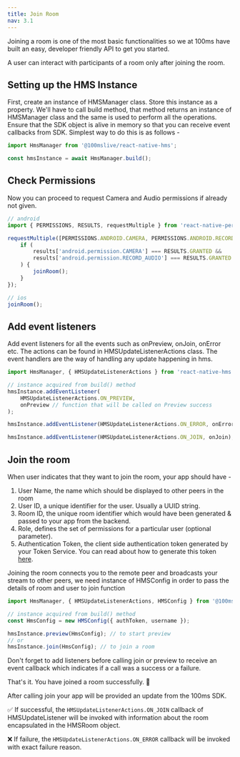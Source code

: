 ```yaml
---
title: Join Room
nav: 3.1
---
```


Joining a room is one of the most basic functionalities so we at 100ms have built an easy, developer friendly API to get you started.

A user can interact with participants of a room only after joining the room.

## Setting up the HMS Instance

First, create an instance of HMSManager class. Store this instance as a property. We'll have to call build method, that method returns an instance of HMSManager class and the same is used to perform all the operations. Ensure that the SDK object is alive in memory so that you can receive event callbacks from SDK. Simplest way to do this is as follows -

```js
import HmsManager from '@100mslive/react-native-hms';

const hmsInstance = await HmsManager.build();
```

## Check Permissions

Now you can proceed to request Camera and Audio permissions if already not given.

```js
// android
import { PERMISSIONS, RESULTS, requestMultiple } from 'react-native-permissions';

requestMultiple([PERMISSIONS.ANDROID.CAMERA, PERMISSIONS.ANDROID.RECORD_AUDIO]).then((results) => {
    if (
        results['android.permission.CAMERA'] === RESULTS.GRANTED &&
        results['android.permission.RECORD_AUDIO'] === RESULTS.GRANTED
    ) {
        joinRoom();
    }
});

// ios
joinRoom();
```

## Add event listeners

Add event listeners for all the events such as onPreview, onJoin, onError etc. The actions can be found in HMSUpdateListenerActions class. The event handlers are the way of handling any update happening in hms.

```js
import HmsManager, { HMSUpdateListenerActions } from 'react-native-hms';

// instance acquired from build() method
hmsInstance.addEventListener(
    HMSUpdateListenerActions.ON_PREVIEW,
    onPreview // function that will be called on Preview success
);

hmsInstance.addEventListener(HMSUpdateListenerActions.ON_ERROR, onError);

hmsInstance.addEventListener(HMSUpdateListenerActions.ON_JOIN, onJoin);
```

## Join the room

When user indicates that they want to join the room, your app should have -

1. User Name, the name which should be displayed to other peers in the room
2. User ID, a unique identifier for the user. Usually a UUID string.
3. Room ID, the unique room identifier which would have been generated & passed to your app from the backend.
4. Role, defines the set of permissions for a particular user (optional parameter).
5. Authentication Token, the client side authentication token generated by your Token Service. You can read about how to generate this token [here](https://docs.100ms.live/react-native/v2/guides/token).

Joining the room connects you to the remote peer and broadcasts your stream to other peers, we need instance of HMSConfig in order to pass the details of room and user to join function

```js
import HmsManager, { HMSUpdateListenerActions, HMSConfig } from '@100mslive/react-native-hms';

// instance acquired from build() method
const HmsConfig = new HMSConfig({ authToken, username });

hmsInstance.preview(HmsConfig); // to start preview
// or
hmsInstance.join(HmsConfig); // to join a room
```

Don't forget to add listeners before calling join or preview to receive an event callback which indicates if a call was a success or a failure.

That's it. You have joined a room successfully. 🥳

After calling join your app will be provided an update from the 100ms SDK.

✅ If successful, the `HMSUpdateListenerActions.ON_JOIN` callback of HMSUpdateListener will be invoked with information about the room encapsulated in the HMSRoom object.

❌ If failure, the `HMSUpdateListenerActions.ON_ERROR` callback will be invoked with exact failure reason.
